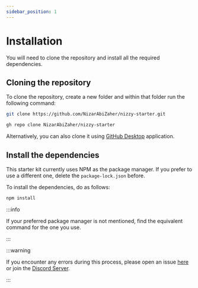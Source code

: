 ```yaml
---
sidebar_position: 1
---
```


# Installation

You will need to clone the repository and install all the required dependencies.

## Cloning the repository

To clone the repository, create a new folder and within that folder run the following command:

<Tabs>
<TabItem value="Git">

```bash
git clone https://github.com/NizarAbiZaher/nizzy-starter.git
```

</TabItem>
<TabItem value="GitHub CLI">

```bash
gh repo clone NizarAbiZaher/nizzy-starter
```

</TabItem>
</Tabs>

Alternatively, you can also clone it using [GitHub Desktop](https://desktop.github.com/) application.

## Install the dependencies

This starter kit currently uses NPM as the package manager. If you prefer to use a different one, delete the `package-lock.json` before.

To install the dependencies, do as follows:

```bash npm2yarn
npm install
```

:::info

If your preferred package manager is not mentioned, find the equivalent command for the one you use.

:::

:::warning

If you encounter any errors during this process, please open an issue [here](https://github.com/NizarAbiZaher/nizzy-starter) or join the [Discord Server](https://discord.com/invite/nizar).

:::
